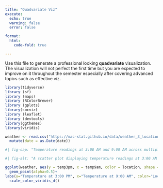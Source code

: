 ```yaml
---
title: "Quadvariate Viz"
execute:
  echo: true
  warning: false
  error: false

format: 
  html: 
    code-fold: true

---
```


Use this file to generate a professional looking **quadvariate** visualization.  The visualization will not perfect the first time but you are expected to improve on it throughout the semester especially after covering advanced topics such as effective viz.
```r
library(tidyverse)
library (sf)
library (maps)
library (RColorBrewer)
library (gplots)
library(socviz)
library (leaflet)
library (devtools)
library(ggthemes)
library(viridis)
```

```r
weather <- read.csv("https://mac-stat.github.io/data/weather_3_locations.csv") |> 
  mutate(date = as.Date(date))  
```


```r
#| fig-cap: "Temperature readings at 3:00 AM and 9:00 AM across multiple locations, with indications of whether rainfall occurred. The graph highlights temperature variations and potential correlations with rainfall."

#| fig-alt: "A scatter plot displaying temperature readings at 3:00 AM and 9:00 AM for multiple locations, with additional data indicating whether it rained. The x-axis temperature at 9:00 AM, while the y-axis shows temperature values at 3:00 PM. Different shapes distinguish rainy and non-rainy conditions, illustrating potential trends in temperature shifts due to precipitation. The biggest takeaways are that the there is a medium/strong and positive relationship in all of the locations, and that Uluru has typically the greatest temperatures. Additionally, there seems to be more rain in hobart than the other two locations. The data is from weather-https://mac-stat.github.io/data/weather_3_locations.csv"

ggplot(weather, aes(y = temp3pm, x = temp9am, color = location, shape = raintoday)) + 
  geom_point(alpha=0.5)+
labs(y="Temperature at 3:00 PM", x="Temperature at 9:00 AM", color="Location", shape="Rain", title="Temperature Variations and Rainfall by Location at 3:00 AM and 9:00 AM", caption="")+
  scale_color_viridis_d()
```

